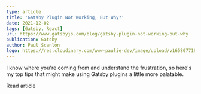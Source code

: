 ```yaml
---
type: article
title: 'Gatsby Plugin Not Working, But Why?'
date: 2021-12-02
tags: [Gatsby, React]
url: https://www.gatsbyjs.com/blog/gatsby-plugin-not-working-but-why
publication: Gatsby
author: Paul Scanlon
logo: https://res.cloudinary.com/www-paulie-dev/image/upload/v1658077182/paulie.dev/Logos/gatsby-logo_dgbkjm.png
---
```


I know where you're coming from and understand the frustration, so here's my top tips that might make using Gatsby
plugins a little more palatable.

<MarkdownCtaLink href="https://www.gatsbyjs.com/blog/gatsby-plugin-not-working-but-why">Read article</MarkdownCtaLink>
